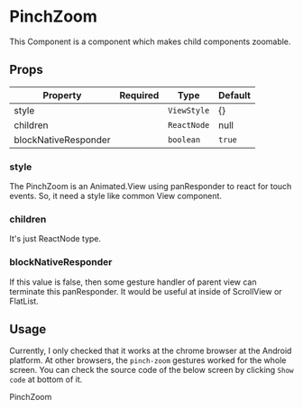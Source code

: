 

<Meta title="Components/PinchZoom" />

# PinchZoom
This Component is a component which makes child components zoomable.

## Props

| Property             |      Required      | Type                           | Default               |
| -------------------- | :----------------: | ------------------------------ | --------------------- |
| style                |                    | `ViewStyle`                    | {}                    |
| children             |                    | `ReactNode`                    | null                  |
| blockNativeResponder |                    | `boolean`                      | `true`                |

### style
The PinchZoom is an Animated.View using panResponder to react for touch events. So, it need a style like common View component.

### children
It's just ReactNode type.


### blockNativeResponder
If this value is false, then some gesture handler of parent view can terminate this panResponder.
It would be useful at inside of ScrollView or FlatList.

## Usage
Currently, I only checked that it works at the chrome browser at the Android platform.
At other browsers, the `pinch-zoom` gestures worked for the whole screen.
You can check the source code of the below screen by clicking `Show code` at bottom of it. 

<Canvas>
  <Container style={{ justifyContent: 'center' }}>    
    <Text>PinchZoom</Text>
    <PinchZoom style={{ width: 300, height: 200, backgroundColor: '#ededed' }}>
      <Image
        style={{ width: 300, height: 200}}
        source={{ uri: 'https://avatars2.githubusercontent.com/u/7970947?v=3&s=460' }}
        resizeMode={'contain'}
      />
    </PinchZoom>
  </Container>
</Canvas>